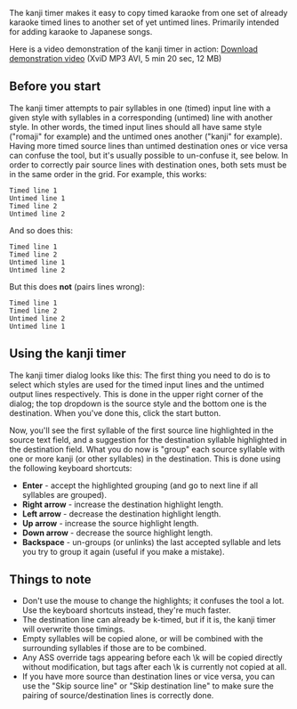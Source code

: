 The kanji timer makes it easy to copy timed karaoke from one set of already karaoke timed lines to another set of yet untimed lines. Primarily intended for adding karaoke to Japanese songs.

Here is a video demonstration of the kanji timer in action: [http://www.animereactor.dk/aegisub/demovids/kanji-timer.avi Download demonstration video] (XviD MP3 AVI, 5 min 20 sec, 12 MB)

==Before you start==
The kanji timer attempts to pair syllables in one (timed) input line with a given style with syllables in a corresponding (untimed) line with another style. In other words, the timed input lines should all have same style ("romaji" for example) and the untimed ones another ("kanji" for example). Having more timed source lines than untimed destination ones or vice versa can confuse the tool, but it's usually possible to un-confuse it, see below. In order to correctly pair source lines with destination ones, both sets must be in the same order in the grid. For example, this works:
 Timed line 1
 Untimed line 1
 Timed line 2
 Untimed line 2
And so does this:
 Timed line 1
 Timed line 2
 Untimed line 1
 Untimed line 2
But this does '''not''' (pairs lines wrong):
 Timed line 1
 Timed line 2
 Untimed line 2
 Untimed line 1

==Using the kanji timer==
The kanji timer dialog looks like this:
{{Todo|screenshot}}
The first thing you need to do is to select which styles are used for the timed input lines and the untimed output lines respectively. This is done in the upper right corner of the dialog; the top dropdown is the source style and the bottom one is the destination. When you've done this, click the start button.

Now, you'll see the first syllable of the first source line highlighted in the source text field, and a suggestion for the destination syllable highlighted in the destination field. What you do now is "group" each source syllable with one or more kanji (or other syllables) in the destination. This is done using the following keyboard shortcuts:
* '''Enter''' - accept the highlighted grouping (and go to next line if all syllables are grouped).
* '''Right arrow''' - increase the destination highlight length.
* '''Left arrow''' - decrease the destination highlight length.
* '''Up arrow''' - increase the source highlight length.
* '''Down arrow''' - decrease the source highlight length.
* '''Backspace''' - un-groups (or unlinks) the last accepted syllable and lets you try to group it again (useful if you make a mistake).

==Things to note==
* Don't use the mouse to change the highlights; it confuses the tool a lot. Use the keyboard shortcuts instead, they're much faster.
* The destination line can already be k-timed, but if it is, the kanji timer will overwrite those timings.
* Empty syllables will be copied alone, or will be combined with the surrounding syllables if those are to be combined.
* Any ASS override tags appearing before each \k will be copied directly without modification, but tags after each \k is currently not copied at all.
* If you have more source than destination lines or vice versa, you can use the "Skip source line" or "Skip destination line" to make sure the pairing of source/destination lines is correctly done.